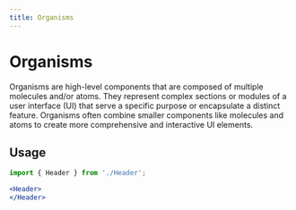 ```yaml
---
title: Organisms
---
```


# Organisms

Organisms are high-level components that are composed of multiple molecules and/or atoms. They represent complex sections or modules of a user interface (UI) that serve a specific purpose or encapsulate a distinct feature. Organisms often combine smaller components like molecules and atoms to create more comprehensive and interactive UI elements.

## Usage

```jsx
import { Header } from './Header';

<Header>
</Header>

